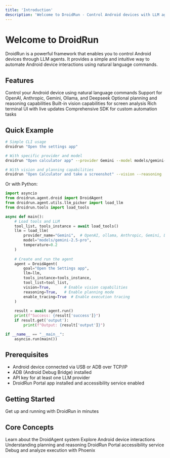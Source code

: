 ```yaml
---
title: 'Introduction'
description: 'Welcome to DroidRun - Control Android devices with LLM agents'
---
```


# Welcome to DroidRun

DroidRun is a powerful framework that enables you to control Android devices through LLM agents. It provides a simple and intuitive way to automate Android device interactions using natural language commands.

## Features

<CardGroup cols={2}>
  <Card title="Natural Language Control" icon="wand-magic-sparkles">
    Control your Android device using natural language commands
  </Card>
  <Card title="Multiple LLM Support" icon="brain">
    Support for OpenAI, Anthropic, Gemini, Ollama, and Deepseek
  </Card>
  <Card title="Advanced Planning" icon="diagram-project">
    Optional planning and reasoning capabilities
  </Card>
  <Card title="Vision Support" icon="eye">
    Built-in vision capabilities for screen analysis
  </Card>
  <Card title="Simple CLI" icon="terminal">
    Rich terminal UI with live updates
  </Card>
  <Card title="Python SDK" icon="code">
    Comprehensive SDK for custom automation tasks
  </Card>
</CardGroup>

## Quick Example

```bash
# Simple CLI usage
droidrun "Open the settings app"

# With specific provider and model
droidrun "Open calculator app" --provider Gemini --model models/gemini-2.5-pro

# With vision and planning capabilities
droidrun "Open Calculator and take a screenshot" --vision --reasoning
```

Or with Python:

```python
import asyncio
from droidrun.agent.droid import DroidAgent
from droidrun.agent.utils.llm_picker import load_llm
from droidrun.tools import load_tools

async def main():
    # Load tools and LLM
    tool_list, tools_instance = await load_tools()
    llm = load_llm(
        provider_name="Gemini",  # OpenAI, ollama, Anthropic, Gemini, DeepSeek
        model="models/gemini-2.5-pro",
        temperature=0.2
    )
    
    # Create and run the agent
    agent = DroidAgent(
        goal="Open the Settings app",
        llm=llm,
        tools_instance=tools_instance,
        tool_list=tool_list,
        vision=True,      # Enable vision capabilities
        reasoning=True,   # Enable planning mode
        enable_tracing=True  # Enable execution tracing
    )
    
    result = await agent.run()
    print(f"Success: {result['success']}")
    if result.get('output'):
        print(f"Output: {result['output']}")

if __name__ == "__main__":
    asyncio.run(main())
```

## Prerequisites

- Android device connected via USB or ADB over TCP/IP
- ADB (Android Debug Bridge) installed
- API key for at least one LLM provider
- DroidRun Portal app installed and accessibility service enabled

## Getting Started

<CardGroup cols={3}>
  <Card title="Quickstart" icon="rocket" href="/v2/quickstart">
    Get up and running with DroidRun in minutes
  </Card>
</CardGroup>

## Core Concepts

<CardGroup cols={2}>
  <Card title="Agent" icon="robot" href="/v2/concepts/agent">
    Learn about the DroidAgent system
  </Card>
  <Card title="Android Control" icon="mobile" href="/v2/concepts/android-control">
    Explore Android device interactions
  </Card>
  <Card title="Planning" icon="diagram-project" href="/v2/concepts/planning">
    Understanding planning and reasoning
  </Card>
  <Card title="Portal App" icon="door-open" href="/v2/concepts/portal-app">
    DroidRun Portal accessibility service
  </Card>
  <Card title="Tracing" icon="bug" href="/v2/concepts/tracing">
    Debug and analyze execution with Phoenix
  </Card>
</CardGroup> 